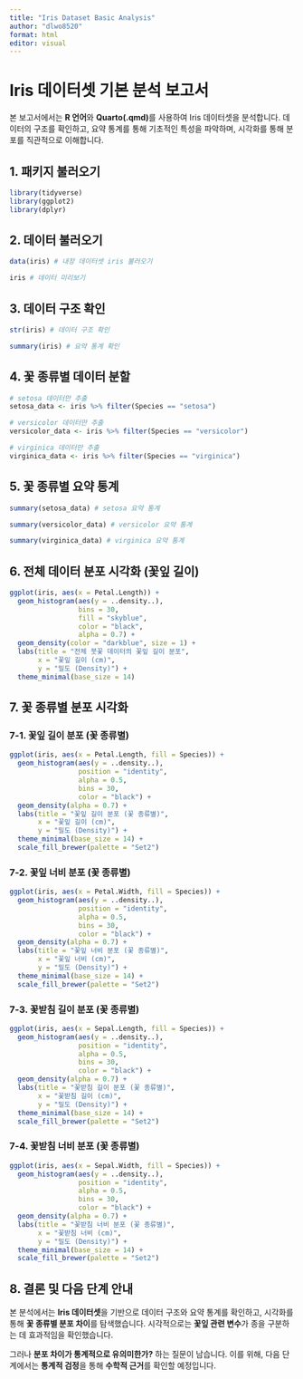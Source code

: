 ```yaml
---
title: "Iris Dataset Basic Analysis"
author: "dlwo8520"
format: html
editor: visual
---
```


# Iris 데이터셋 기본 분석 보고서

본 보고서에서는 **R 언어**와 **Quarto(.qmd)**를 사용하여 Iris 데이터셋을 분석합니다. 데이터의 구조를 확인하고, 요약 통계를 통해 기초적인 특성을 파악하며, 시각화를 통해 분포를 직관적으로 이해합니다.

## 1. 패키지 불러오기

```r
library(tidyverse)
library(ggplot2)
library(dplyr)
```

## 2. 데이터 불러오기

```r
data(iris) # 내장 데이터셋 iris 불러오기
```

```r
iris # 데이터 미리보기
```

## 3. 데이터 구조 확인

```r
str(iris) # 데이터 구조 확인
```

```r
summary(iris) # 요약 통계 확인
```

## 4. 꽃 종류별 데이터 분할

```r
# setosa 데이터만 추출
setosa_data <- iris %>% filter(Species == "setosa")

# versicolor 데이터만 추출
versicolor_data <- iris %>% filter(Species == "versicolor")

# virginica 데이터만 추출
virginica_data <- iris %>% filter(Species == "virginica")
```

## 5. 꽃 종류별 요약 통계

```r
summary(setosa_data) # setosa 요약 통계
```

```r
summary(versicolor_data) # versicolor 요약 통계
```

```r
summary(virginica_data) # virginica 요약 통계
```

## 6. 전체 데이터 분포 시각화 (꽃잎 길이)

```r
ggplot(iris, aes(x = Petal.Length)) +
  geom_histogram(aes(y = ..density..), 
                 bins = 30, 
                 fill = "skyblue", 
                 color = "black", 
                 alpha = 0.7) +
  geom_density(color = "darkblue", size = 1) +
  labs(title = "전체 붓꽃 데이터의 꽃잎 길이 분포", 
       x = "꽃잎 길이 (cm)", 
       y = "밀도 (Density)") +
  theme_minimal(base_size = 14)
```

## 7. 꽃 종류별 분포 시각화

### 7-1. 꽃잎 길이 분포 (꽃 종류별)

```r
ggplot(iris, aes(x = Petal.Length, fill = Species)) +
  geom_histogram(aes(y = ..density..), 
                 position = "identity", 
                 alpha = 0.5, 
                 bins = 30, 
                 color = "black") +
  geom_density(alpha = 0.7) +
  labs(title = "꽃잎 길이 분포 (꽃 종류별)", 
       x = "꽃잎 길이 (cm)", 
       y = "밀도 (Density)") +
  theme_minimal(base_size = 14) +
  scale_fill_brewer(palette = "Set2")
```

### 7-2. 꽃잎 너비 분포 (꽃 종류별)

```r
ggplot(iris, aes(x = Petal.Width, fill = Species)) +
  geom_histogram(aes(y = ..density..), 
                 position = "identity", 
                 alpha = 0.5, 
                 bins = 30, 
                 color = "black") +
  geom_density(alpha = 0.7) +
  labs(title = "꽃잎 너비 분포 (꽃 종류별)", 
       x = "꽃잎 너비 (cm)", 
       y = "밀도 (Density)") +
  theme_minimal(base_size = 14) +
  scale_fill_brewer(palette = "Set2")
```

### 7-3. 꽃받침 길이 분포 (꽃 종류별)

```r
ggplot(iris, aes(x = Sepal.Length, fill = Species)) +
  geom_histogram(aes(y = ..density..), 
                 position = "identity", 
                 alpha = 0.5, 
                 bins = 30, 
                 color = "black") +
  geom_density(alpha = 0.7) +
  labs(title = "꽃받침 길이 분포 (꽃 종류별)", 
       x = "꽃받침 길이 (cm)", 
       y = "밀도 (Density)") +
  theme_minimal(base_size = 14) +
  scale_fill_brewer(palette = "Set2")
```

### 7-4. 꽃받침 너비 분포 (꽃 종류별)

```r
ggplot(iris, aes(x = Sepal.Width, fill = Species)) +
  geom_histogram(aes(y = ..density..), 
                 position = "identity", 
                 alpha = 0.5, 
                 bins = 30, 
                 color = "black") +
  geom_density(alpha = 0.7) +
  labs(title = "꽃받침 너비 분포 (꽃 종류별)", 
       x = "꽃받침 너비 (cm)", 
       y = "밀도 (Density)") +
  theme_minimal(base_size = 14) +
  scale_fill_brewer(palette = "Set2")
```

## 8. 결론 및 다음 단계 안내

본 분석에서는 **Iris 데이터셋**을 기반으로 데이터 구조와 요약 통계를 확인하고, 시각화를 통해 **꽃 종류별 분포 차이**를 탐색했습니다. 시각적으로는 **꽃잎 관련 변수**가 종을 구분하는 데 효과적임을 확인했습니다.

그러나 **분포 차이가 통계적으로 유의미한가?** 하는 질문이 남습니다. 이를 위해, 다음 단계에서는 **통계적 검정**을 통해 **수학적 근거**를 확인할 예정입니다.
